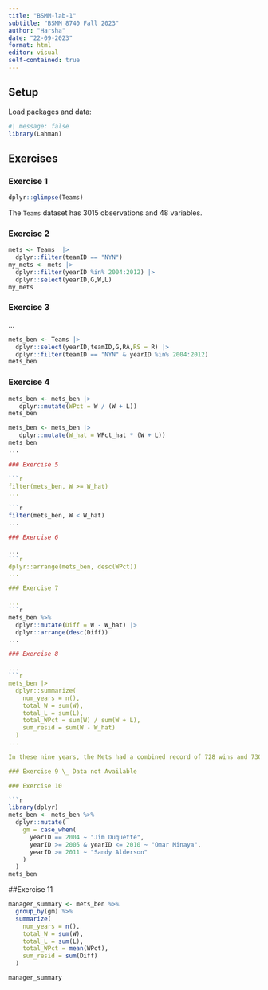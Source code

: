 ```yaml
---
title: "BSMM-lab-1"
subtitle: "BSMM 8740 Fall 2023"
author: "Harsha"
date: "22-09-2023"
format: html
editor: visual
self-contained: true
---
```


## Setup

Load packages and data:

```r
#| message: false
library(Lahman)
```

## Exercises

### Exercise 1

```r
dplyr::glimpse(Teams)
```

The `Teams` dataset has 3015 observations and 48 variables.

### Exercise 2

```r
mets <- Teams  |>
  dplyr::filter(teamID == "NYN")
my_mets <- mets |>
  dplyr::filter(yearID %in% 2004:2012) |>
  dplyr::select(yearID,G,W,L)
my_mets 
```

### Exercise 3

...
```r
mets_ben <- Teams |>
  dplyr::select(yearID,teamID,G,RA,RS = R) |>
  dplyr::filter(teamID == "NYN" & yearID %in% 2004:2012)
mets_ben
```

### Exercise 4

```r
mets_ben <- mets_ben |>
   dplyr::mutate(WPct = W / (W + L))
mets_ben
```

```r
mets_ben <- mets_ben |>
   dplyr::mutate(W_hat = WPct_hat * (W + L))
mets_ben
...

### Exercise 5

```r
filter(mets_ben, W >= W_hat)
...

```r
filter(mets_ben, W < W_hat)
...

### Exercise 6

...
```r
dplyr::arrange(mets_ben, desc(WPct))
...

### Exercise 7

...
```r
mets_ben %>% 
  dplyr::mutate(Diff = W - W_hat) |>
  dplyr::arrange(desc(Diff))
...

### Exercise 8

...
```r
mets_ben |>
  dplyr::summarize(
    num_years = n(), 
    total_W = sum(W), 
    total_L = sum(L), 
    total_WPct = sum(W) / sum(W + L), 
    sum_resid = sum(W - W_hat)
  )
...

In these nine years, the Mets had a combined record of 728 wins and 730 losses, for an overall winning percentage of 0.499.

### Exercise 9 \_ Data not Available

### Exercise 10

```r
library(dplyr)
mets_ben <- mets_ben %>%
  dplyr::mutate(
    gm = case_when(
      yearID == 2004 ~ "Jim Duquette",
      yearID >= 2005 & yearID <= 2010 ~ "Omar Minaya",
      yearID >= 2011 ~ "Sandy Alderson"
    )
  )
mets_ben
```

##Exercise 11

```r
 
manager_summary <- mets_ben %>%
  group_by(gm) %>%
  summarize(
    num_years = n(),
    total_W = sum(W),
    total_L = sum(L),
    total_WPct = mean(WPct),
    sum_resid = sum(Diff)
  )
```

```r
manager_summary
```
